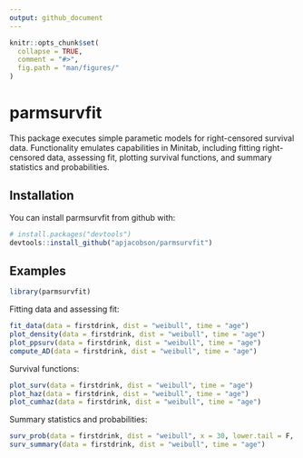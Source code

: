 ```yaml
---
output: github_document
---
```


<!-- README.md is generated from README.Rmd. Please edit that file -->

```r
knitr::opts_chunk$set(
  collapse = TRUE,
  comment = "#>",
  fig.path = "man/figures/"
)
```

# parmsurvfit

This package executes simple parametic models for right-censored survival data.  Functionality emulates capabilities in Minitab, including fitting right-censored data, assessing fit, plotting survival functions, and summary statistics and probabilities.


## Installation

You can install parmsurvfit from github with:

```r
# install.packages("devtools")
devtools::install_github("apjacobson/parmsurvfit")
```

## Examples

```r
library(parmsurvfit)
```

Fitting data and assessing fit:

```r
fit_data(data = firstdrink, dist = "weibull", time = "age")
plot_density(data = firstdrink, dist = "weibull", time = "age")
plot_ppsurv(data = firstdrink, dist = "weibull", time = "age")
compute_AD(data = firstdrink, dist = "weibull", time = "age")
```

Survival functions:

```r
plot_surv(data = firstdrink, dist = "weibull", time = "age")
plot_haz(data = firstdrink, dist = "weibull", time = "age")
plot_cumhaz(data = firstdrink, dist = "weibull", time = "age")
```

Summary statistics and probabilities:

```r
surv_prob(data = firstdrink, dist = "weibull", x = 30, lower.tail = F, time = "age")
surv_summary(data = firstdrink, dist = "weibull", time = "age")
```
